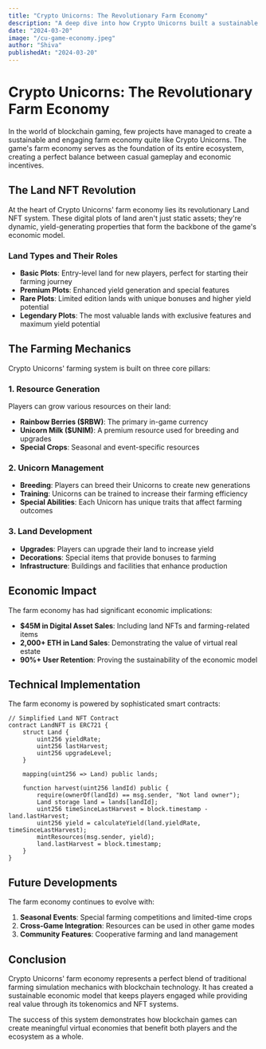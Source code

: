 ```yaml
---
title: "Crypto Unicorns: The Revolutionary Farm Economy"
description: "A deep dive into how Crypto Unicorns built a sustainable and engaging farm economy that drives the entire game ecosystem."
date: "2024-03-20"
image: "/cu-game-economy.jpeg"
author: "Shiva"
publishedAt: "2024-03-20"
---
```


# Crypto Unicorns: The Revolutionary Farm Economy

In the world of blockchain gaming, few projects have managed to create a sustainable and engaging farm economy quite like Crypto Unicorns. The game's farm economy serves as the foundation of its entire ecosystem, creating a perfect balance between casual gameplay and economic incentives.

## The Land NFT Revolution

At the heart of Crypto Unicorns' farm economy lies its revolutionary Land NFT system. These digital plots of land aren't just static assets; they're dynamic, yield-generating properties that form the backbone of the game's economic model.

### Land Types and Their Roles

- **Basic Plots**: Entry-level land for new players, perfect for starting their farming journey
- **Premium Plots**: Enhanced yield generation and special features
- **Rare Plots**: Limited edition lands with unique bonuses and higher yield potential
- **Legendary Plots**: The most valuable lands with exclusive features and maximum yield potential

## The Farming Mechanics

Crypto Unicorns' farming system is built on three core pillars:

### 1. Resource Generation
Players can grow various resources on their land:
- **Rainbow Berries ($RBW)**: The primary in-game currency
- **Unicorn Milk ($UNIM)**: A premium resource used for breeding and upgrades
- **Special Crops**: Seasonal and event-specific resources

### 2. Unicorn Management
- **Breeding**: Players can breed their Unicorns to create new generations
- **Training**: Unicorns can be trained to increase their farming efficiency
- **Special Abilities**: Each Unicorn has unique traits that affect farming outcomes

### 3. Land Development
- **Upgrades**: Players can upgrade their land to increase yield
- **Decorations**: Special items that provide bonuses to farming
- **Infrastructure**: Buildings and facilities that enhance production

## Economic Impact

The farm economy has had significant economic implications:

- **$45M in Digital Asset Sales**: Including land NFTs and farming-related items
- **2,000+ ETH in Land Sales**: Demonstrating the value of virtual real estate
- **90%+ User Retention**: Proving the sustainability of the economic model

## Technical Implementation

The farm economy is powered by sophisticated smart contracts:

```solidity
// Simplified Land NFT Contract
contract LandNFT is ERC721 {
    struct Land {
        uint256 yieldRate;
        uint256 lastHarvest;
        uint256 upgradeLevel;
    }
    
    mapping(uint256 => Land) public lands;
    
    function harvest(uint256 landId) public {
        require(ownerOf(landId) == msg.sender, "Not land owner");
        Land storage land = lands[landId];
        uint256 timeSinceLastHarvest = block.timestamp - land.lastHarvest;
        uint256 yield = calculateYield(land.yieldRate, timeSinceLastHarvest);
        mintResources(msg.sender, yield);
        land.lastHarvest = block.timestamp;
    }
}
```

## Future Developments

The farm economy continues to evolve with:

1. **Seasonal Events**: Special farming competitions and limited-time crops
2. **Cross-Game Integration**: Resources can be used in other game modes
3. **Community Features**: Cooperative farming and land management

## Conclusion

Crypto Unicorns' farm economy represents a perfect blend of traditional farming simulation mechanics with blockchain technology. It has created a sustainable economic model that keeps players engaged while providing real value through its tokenomics and NFT systems.

The success of this system demonstrates how blockchain games can create meaningful virtual economies that benefit both players and the ecosystem as a whole. 